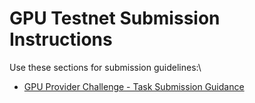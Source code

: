 # GPU Testnet Submission Instructions

Use these sections for submission guidelines:\


* [GPU Provider Challenge - Task Submission Guidance](gpu-provider-challenge-task-submission-guidance.md)
